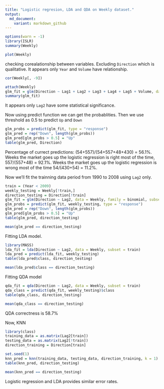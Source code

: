 ```yaml
---
title: "Logistic regresion, LDA and QDA on Weekly dataset."
output: 
  md_document:
    variant: markdown_github
---
```


```r
options(warn = -1)
library(ISLR)
summary(Weekly)
```
```r
plot(Weekly)
```

checking corealationship between variables. Excluding `Direction` which is qualitative.
It appears only `Year` and `Volume` have relationship.

```r

cor(Weekly[, -9])
```
```r

attach(Weekly)
glm_fit = glm(Direction ~ Lag1 + Lag2 + Lag3 + Lag4 + Lag5 + Volume, data = Weekly, family = binomial)
summary(glm_fit)
```

It appears only `Lag2` have some statistical significance.

Now using predict function we can get the probablities. Then we use threshold as 0.5 to predict `Up` and `Down`
```r

glm_probs = predict(glm_fit, type = "response")
glm_pred = rep("Down", length(glm_probs))
glm_pred[glm_probs > 0.5] = "Up"
table(glm_pred, Direction)
```

Percentage of currect predictions: (54+557)/(54+557+48+430) = 56.1%.
Weeks the market goes up the logistic regression is right most of the time, 557/(557+48) = 92.1%.
Weeks the market goes up the logistic regression is wrong most of the time 54/(430+54) = 11.2%.

Now we'll fit the trainning data period from 1990 to 2008 using `Lag2` only.
```r

train = (Year < 2009)
weekly_testing = Weekly[!train,]
direction_testing = Direction[!train]
glm_fit = glm(Direction ~ Lag2, data = Weekly, family = binomial, subset = train)
glm_probs = predict(glm_fit, weekly_testing, type = "response")
glm_pred = rep("Down", length(glm_probs))
glm_pred[glm_probs > 0.5] = "Up"
table(glm_pred, direction_testing)

```
```r
mean(glm_pred == direction_testing)
```

Fitting LDA model.
```r

library(MASS)
lda_fit = lda(Direction ~ Lag2, data = Weekly, subset = train)
lda_pred = predict(lda_fit, weekly_testing)
table(lda_pred$class, direction_testing)
```
```r

mean(lda_pred$class == direction_testing)
```

Fitting QDA model

```r

qda_fit = qda(Direction ~ Lag2, data = Weekly, subset = train)
qda_class = predict(qda_fit, weekly_testing)$class
table(qda_class, direction_testing)

```
```r

mean(qda_class == direction_testing)

```

QDA correctness is 58.7%

Now, KNN

```r
library(class)
training_data = as.matrix(Lag2[train])
testing_data = as.matrix(Lag2[!train])
direction_training = Direction[train]

set.seed(1)
knn_pred = knn(training_data, testing_data, direction_training, k = 1)
table(knn_pred, direction_testing)

```
```r

mean(knn_pred == direction_testing)

```

Logistic regression and LDA provides similar error rates.
